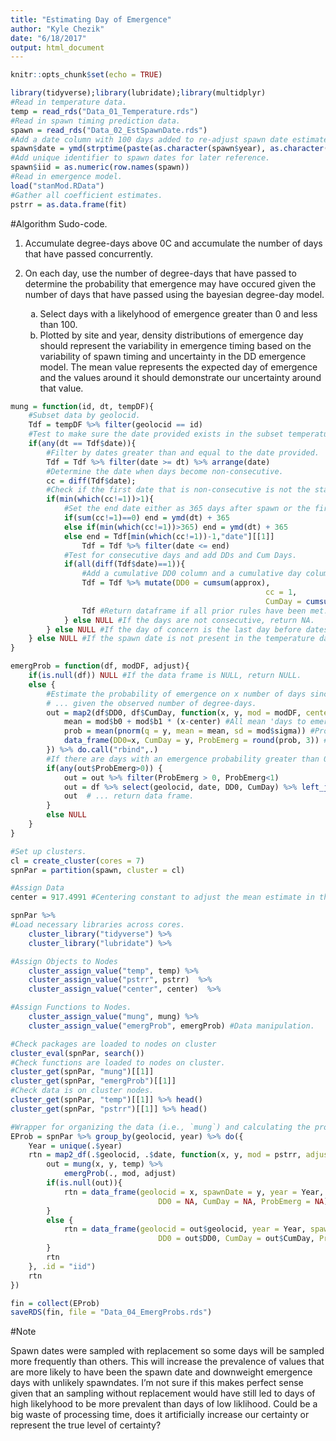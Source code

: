 ```yaml
---
title: "Estimating Day of Emergence"
author: "Kyle Chezik"
date: "6/18/2017"
output: html_document
---
```


```r
knitr::opts_chunk$set(echo = TRUE)
```

```r
library(tidyverse);library(lubridate);library(multidplyr)
#Read in temperature data.
temp = read_rds("Data_01_Temperature.rds")
#Read in spawn timing prediction data.
spawn = read_rds("Data_02_EstSpawnDate.rds")
#Add a date column with 100 days added to re-adjust spawn date estimates back towards the fall.
spawn$date = ymd(strptime(paste(as.character(spawn$year), as.character(spawn$spawn)), format="%Y %j")) + 100
#Add unique identifier to spawn dates for later reference.
spawn$iid = as.numeric(row.names(spawn))
#Read in emergence model.
load("stanMod.RData")
#Gather all coefficient estimates.
pstrr = as.data.frame(fit)
```

#Algorithm Sudo-code.

1. Accumulate degree-days above 0C and accumulate the number of days that have passed concurrently.

2. On each day, use the number of degree-days that have passed to determine the probability that emergence may have occured given the number of days that have passed using the bayesian degree-day model.
	a. Select days with a likelyhood of emergence greater than 0 and less than 100.
	b. Plotted by site and year, density distributions of emergence day should represent the variability in emergence timing based on the variability of spawn timing and uncertainty in the DD emergence model. The mean value represents the expected day of emergence and the values around it should demonstrate our uncertainty around that value.
	
```r
mung = function(id, dt, tempDF){
	#Subset data by geolocid.
	Tdf = tempDF %>% filter(geolocid == id)
	#Test to make sure the date provided exists in the subset temperature dataset.
	if(any(dt == Tdf$date)){
		#Filter by dates greater than and equal to the date provided.
		Tdf = Tdf %>% filter(date >= dt) %>% arrange(date)
		#Determine the date when days become non-consecutive.
		cc = diff(Tdf$date);
		#Check if the first date that is non-consecutive is not the starting date.
		if(min(which(cc!=1))>1){
			#Set the end date either as 365 days after spawn or the first non-consecutive day.
			if(sum(cc!=1)==0) end = ymd(dt) + 365
			else if(min(which(cc!=1))>365) end = ymd(dt) + 365
			else end = Tdf[min(which(cc!=1))-1,"date"][[1]]
				Tdf = Tdf %>% filter(date <= end)
			#Test for consecutive days and add DDs and Cum Days.
			if(all(diff(Tdf$date)==1)){
				#Add a cumulative DD0 column and a cumulative day column.
				Tdf = Tdf %>% mutate(DD0 = cumsum(approx),
														 cc = 1,
														 CumDay = cumsum(cc)) %>% select(-cc)
				Tdf #Return dataframe if all prior rules have been met.
			} else NULL #If the days are not consecutive, return NA.
		} else NULL #If the day of concern is the last day before dates become non-consecutive, return NULL.
	} else NULL #If the spawn date is not present in the temperature data, return NULL.
}

emergProb = function(df, modDF, adjust){
	if(is.null(df)) NULL #If the data frame is NULL, return NULL.
	else {
		#Estimate the probability of emergence on x number of days since spawn, ...
		# ... given the observed number of degree-days.
		out = map2(df$DD0, df$CumDay, function(x, y, mod = modDF, center = adjust){
			mean = mod$b0 + mod$b1 * (x-center) #All mean 'days to emergence estimates'.
			prob = mean(pnorm(q = y, mean = mean, sd = mod$sigma)) #Probability of emergence.
			data_frame(DD0=x, CumDay = y, ProbEmerg = round(prob, 3)) #Hold in dataframe with reference values ...
		}) %>% do.call("rbind",.)
		#If there are days with an emergence probability greater than 0 then return a df. Otherwise return NULL.
		if(any(out$ProbEmerg>0)) {
			out = out %>% filter(ProbEmerg > 0, ProbEmerg<1)
			out = df %>% select(geolocid, date, DD0, CumDay) %>% left_join(out, ., by = c("DD0", "CumDay")) #Combine.
			out  # ... return data frame.
		}
		else NULL
	}
}
```

```r
#Set up clusters.
cl = create_cluster(cores = 7)
spnPar = partition(spawn, cluster = cl)

#Assign Data
center = 917.4991 #Centering constant to adjust the mean estimate in the DD model.

spnPar %>% 
#Load necessary libraries across cores.
	cluster_library("tidyverse") %>% 
	cluster_library("lubridate") %>% 

#Assign Objects to Nodes
	cluster_assign_value("temp", temp) %>% 
	cluster_assign_value("pstrr", pstrr)  %>% 
	cluster_assign_value("center", center)  %>% 

#Assign Functions to Nodes.
	cluster_assign_value("mung", mung) %>% 
	cluster_assign_value("emergProb", emergProb) #Data manipulation.

#Check packages are loaded to nodes on cluster
cluster_eval(spnPar, search())
#Check functions are loaded to nodes on cluster.
cluster_get(spnPar, "mung")[[1]]
cluster_get(spnPar, "emergProb")[[1]]
#Check data is on cluster nodes.
cluster_get(spnPar, "temp")[[1]] %>% head()
cluster_get(spnPar, "pstrr")[[1]] %>% head()

#Wrapper for organizing the data (i.e., `mung`) and calculating the probability of emergence at each date (i.e., `mergProb`). It steps through each line of spawn
EProb = spnPar %>% group_by(geolocid, year) %>% do({
	Year = unique(.$year)
	rtn = map2_df(.$geolocid, .$date, function(x, y, mod = pstrr, adjust = 917.4991, tp = temp){
		out = mung(x, y, temp) %>% 
			emergProb(., mod, adjust)
		if(is.null(out)){
			rtn = data_frame(geolocid = x, spawnDate = y, year = Year, emergDate = NA, 
								 DD0 = NA, CumDay = NA, ProbEmerg = NA)
		}
		else {
			rtn = data_frame(geolocid = out$geolocid, year = Year, spawnDate = y, emergDate = out$date,
								 DD0 = out$DD0, CumDay = out$CumDay, ProbEmerg = out$ProbEmerg)
		}
		rtn
	}, .id = "iid")
	rtn
})

fin = collect(EProb)
saveRDS(fin, file = "Data_04_EmergProbs.rds")
```

#Note

Spawn dates were sampled with replacement so some days will be sampled more frequently than others. This will increase the prevalence of values that are more likely to have been the spawn date and downweight emergence days with unlikely spawndates. I'm not sure if this makes perfect sense given that an sampling without replacement would have still led to days of high likelyhood to be more prevalent than days of low liklihood. Could be a big waste of processing time, does it artificially increase our certainty or represent the true level of certainty?